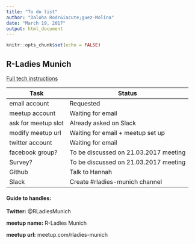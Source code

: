```yaml
---
title: "To do list"
author: "Daloha Rodr&iacute;guez-Molina"
date: "March 19, 2017"
output: html_document
---
```


```r
knitr::opts_chunk$set(echo = FALSE)
```

## R-Ladies Munich

[Full tech instructions](https://github.com/rladies/starter-kit/wiki/Tech-Infrastructure-for-Chapters)

Task                 | Status
-------------------- | --------------------
email account        | Requested
meetup account       | Waiting for email
ask for meetup slot  | Already asked on Slack
modify meetup url    | Waiting for email + meetup set up
twitter account      | Waiting for email
facebook group?      | To be discussed on 21.03.2017 meeting
Survey?              | To be discussed on 21.03.2017 meeting
Github               | Talk to Hannah
Slack                | Create #rladies-munich channel

#### Guide to handles:
**Twitter:** @RLadiesMunich

**meetup name:** R-Ladies Munich

**meetup url:** meetup.com/rladies-munich


